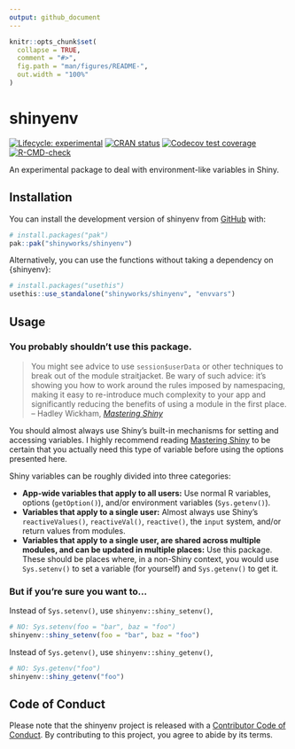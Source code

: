 ```yaml
---
output: github_document
---
```


<!-- README.md is generated from README.Rmd. Please edit that file -->

```r
knitr::opts_chunk$set(
  collapse = TRUE,
  comment = "#>",
  fig.path = "man/figures/README-",
  out.width = "100%"
)
```

# shinyenv

<!-- badges: start -->
[![Lifecycle: experimental](https://img.shields.io/badge/lifecycle-experimental-orange.svg)](https://lifecycle.r-lib.org/articles/stages.html#experimental)
[![CRAN status](https://www.r-pkg.org/badges/version/shinyenv)](https://CRAN.R-project.org/package=shinyenv)
[![Codecov test coverage](https://codecov.io/gh/shinyworks/shinyenv/branch/main/graph/badge.svg)](https://app.codecov.io/gh/shinyworks/shinyenv?branch=main)
[![R-CMD-check](https://github.com/shinyworks/shinyenv/actions/workflows/R-CMD-check.yaml/badge.svg)](https://github.com/shinyworks/shinyenv/actions/workflows/R-CMD-check.yaml)
<!-- badges: end -->

An experimental package to deal with environment-like variables in Shiny.

## Installation

You can install the development version of shinyenv from [GitHub](https://github.com/) with:

```r
# install.packages("pak")
pak::pak("shinyworks/shinyenv")
```

Alternatively, you can use the functions without taking a dependency on {shinyenv}:

```r
# install.packages("usethis")
usethis::use_standalone("shinyworks/shinyenv", "envvars")
```

## Usage

### You probably shouldn't use this package.

> You might see advice to use `session$userData` or other techniques to break out of the module straitjacket. Be wary of such advice: it’s showing you how to work around the rules imposed by namespacing, making it easy to re-introduce much complexity to your app and significantly reducing the benefits of using a module in the first place.  
> -- Hadley Wickham, <cite>[Mastering Shiny](https://mastering-shiny.org/scaling-modules.html#inputs-and-outputs)</cite>

You should almost always use Shiny's built-in mechanisms for setting and accessing variables.
I highly recommend reading [Mastering Shiny](https://mastering-shiny.org/) to be certain that you actually need this type of variable before using the options presented here.

Shiny variables can be roughly divided into three categories:

-   **App-wide variables that apply to all users:** Use normal R variables, options (`getOption()`), and/or environment variables (`Sys.getenv()`).
-   **Variables that apply to a single user:** Almost always use Shiny's `reactiveValues()`, `reactiveVal()`, `reactive()`, the `input` system, and/or return values from modules.
-   **Variables that apply to a single user, are shared across multiple modules, and can be updated in multiple places:** Use this package. These should be places where, in a non-Shiny context, you would use `Sys.setenv()` to set a variable (for yourself) and `Sys.getenv()` to get it.

### But if you're sure you want to...

Instead of `Sys.setenv()`, use `shinyenv::shiny_setenv()`,

```r
# NO: Sys.setenv(foo = "bar", baz = "foo")
shinyenv::shiny_setenv(foo = "bar", baz = "foo")
```

Instead of `Sys.getenv()`, use `shinyenv::shiny_getenv()`,

```r
# NO: Sys.getenv("foo")
shinyenv::shiny_getenv("foo")
```

## Code of Conduct

Please note that the shinyenv project is released with a [Contributor Code of Conduct](https://shinyworks.github.io/shinyenv/CODE_OF_CONDUCT.html). By contributing to this project, you agree to abide by its terms.
